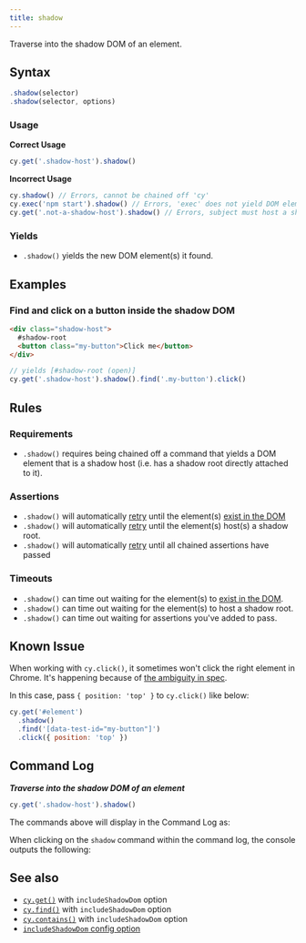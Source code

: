 ```yaml
---
title: shadow
---
```


Traverse into the shadow DOM of an element.

## Syntax

```javascript
.shadow(selector)
.shadow(selector, options)
```

### Usage

**<Icon name="check-circle" color="green" /> Correct Usage**

```javascript
cy.get('.shadow-host').shadow()
```

**<Icon name="exclamation-triangle" color="red" /> Incorrect Usage**

```javascript
cy.shadow() // Errors, cannot be chained off 'cy'
cy.exec('npm start').shadow() // Errors, 'exec' does not yield DOM element
cy.get('.not-a-shadow-host').shadow() // Errors, subject must host a shadow root
```

### Yields [<Icon name="question-circle"/>](/guides/core-concepts/introduction-to-cypress#Subject-Management)

- `.shadow()` yields the new DOM element(s) it found.

## Examples

### Find and click on a button inside the shadow DOM

```html
<div class="shadow-host">
  #shadow-root
  <button class="my-button">Click me</button>
</div>
```

```javascript
// yields [#shadow-root (open)]
cy.get('.shadow-host').shadow().find('.my-button').click()
```

## Rules

### Requirements [<Icon name="question-circle"/>](/guides/core-concepts/introduction-to-cypress#Chains-of-Commands)

- `.shadow()` requires being chained off a command that yields a DOM
element that is a shadow host (i.e. has a shadow root directly attached to
it).

### Assertions [<Icon name="question-circle"/>](/guides/core-concepts/introduction-to-cypress#Assertions)

- `.shadow()` will automatically
[retry](/guides/core-concepts/retry-ability) until the element(s)
[exist in the DOM](/guides/core-concepts/introduction-to-cypress#Default-Assertions)</li><li>`.shadow()`
will automatically [retry](/guides/core-concepts/retry-ability) until the
element(s) host(s) a shadow root.</li><li>`.shadow()` will automatically
[retry](/guides/core-concepts/retry-ability) until all chained assertions have
passed

### Timeouts [<Icon name="question-circle"/>](/guides/core-concepts/introduction-to-cypress#Timeouts)

- `.shadow()` can time out waiting for the element(s) to
[exist in the DOM](/guides/core-concepts/introduction-to-cypress#Default-Assertions).</li><li>`.shadow()`
can time out waiting for the element(s) to host a shadow
root.</li><li>`.shadow()` can time out waiting for assertions you've added to
pass.

## Known Issue

When working with `cy.click()`, it sometimes won't click the right element in
Chrome. It's happening because of
[the ambiguity in spec](https://bugs.chromium.org/p/chromium/issues/detail?id=1188919&q=shadowRoot%20elementFromPoint&can=2).

In this case, pass `{ position: 'top' }` to `cy.click()` like below:

```js
cy.get('#element')
  .shadow()
  .find('[data-test-id="my-button"]')
  .click({ position: 'top' })
```

## Command Log

**_Traverse into the shadow DOM of an element_**

```javascript
cy.get('.shadow-host').shadow()
```

The commands above will display in the Command Log as:

<DocsImage src="/img/api/shadow/shadow-command-log.png" alt="Command Log shadow" ></DocsImage>

When clicking on the `shadow` command within the command log, the console
outputs the following:

<DocsImage src="/img/api/shadow/shadow-in-console.png" alt="console.log shadow" ></DocsImage>

## See also

- [`cy.get()`](/api/commands/get#Arguments) with `includeShadowDom` option
- [`cy.find()`](/api/commands/find#Arguments) with `includeShadowDom` option
- [`cy.contains()`](/api/commands/contains#Arguments) with `includeShadowDom`
  option
- [`includeShadowDom` config option](/guides/references/configuration#Global)
